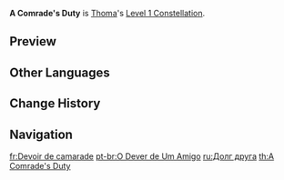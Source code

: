 {{Constellation Infobox
|image       = Constellation A Comrade's Duty.png
|description = When a character protected by Thoma's own Blazing Barrier (Thoma excluded) is attacked, Thoma's own [[Blazing Blessing]] CD is decreased by 3s, while his own [[Crimson Ooyoroi]]'s CD is decreased by 3s.<br />This effect can be triggered once every 20s.
|level       = 1
|character   = Thoma
|utility1    = Cooldown Reduction
}}
'''A Comrade's Duty''' is [[Thoma]]'s [[Level 1 Constellation]].

==Preview==
{{Preview
|file=Constellation A Comrade's Duty
}}

==Other Languages==
{{Other Languages
|en      = A Comrade's Duty
|zhs     = 同袍的义理
|zhs_rm  = Tóngpáo de yìlǐ
|zht     = 同袍的義理
|zht_rm  = Tóngpáo de yìlǐ
|zh_tl   = 
|ja      = 同袍の義理
|ja_rm   = Douhou no Giri
|ja_tl   = Duty of Equals
|ko      = 전우의 의리
|ko_rm   = Jeon'u-ui Uiri
|ko_tl   = Loyalty of Comrade
|es      = El deber de un compañero
|es_tl   = A Partner's Duty
|fr      = Devoir de camarade
|fr_tl   = Comrade’s Duty
|ru      = Долг друга
|ru_tl   = A Friend's Duty
|th      = A Comrade's Duty
|vi      = Nghĩa Vụ Của Đồng Bào
|vi_tl   = 
|de      = Kameradschaftliche Pflichten
|de_tl   = Comradely Duties
|id      = A Comrade's Duty
|pt      = O Dever de Um Amigo
|pt_tl   = The Duty of a Friend
|tr      = Bir Yoldaşın Vazifesi
|tr_tl   = 
|it      = Compagno fedele
|it_tl   = Loyal Comrade
}}

==Change History==
{{Change History|2.2}}

==Navigation==
{{Talent Navbox|Thoma}}

[[fr:Devoir de camarade]]
[[pt-br:O Dever de Um Amigo]]
[[ru:Долг друга]]
[[th:A Comrade's Duty]]
